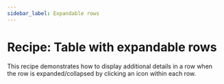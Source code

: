 ```yaml
---
sidebar_label: Expandable rows
---
```


# Recipe: Table with expandable rows

This recipe demonstrates how to display additional details in a row when the row is expanded/collapsed by clicking an icon within each row.

<RecipeDemo initialpath="/recipes/table/expandable-rows.html" />
